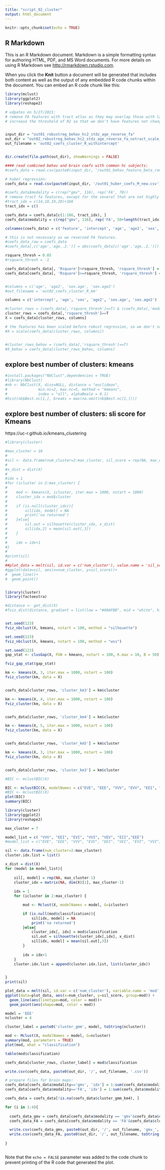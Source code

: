 ---
title: "script_02_cluster"
output: html_document
---

```{r setup, include=FALSE}
knitr::opts_chunk$set(echo = TRUE)
```

## R Markdown

This is an R Markdown document. Markdown is a simple formatting syntax for authoring HTML, PDF, and MS Word documents. For more details on using R Markdown see <http://rmarkdown.rstudio.com>.

When you click the **Knit** button a document will be generated that includes both content as well as the output of any embedded R code chunks within the document. You can embed an R code chunk like this:



```{r cars}
library(mclust)
library(ggplot2)
library(reshape2)

# udpates on 5/27/2021:
# remove FA features with tract atlas as they may overlap those with label features.
# increase the threshold of R2 so that we don't have features not changes with age.


input_dir = "out01_robustreg_behav_hc2_stdz_age_reverse_fa"
out_dir = "out02_robustreg_behav_hc2_stdz_age_reverse_fa_notract_scale_thresh.05"
out_filename = 'out02_coefs_cluster_R_withintercept'


dir.create(file.path(out_dir), showWarnings = FALSE)

#### read combined behav and brain coefs with common hc subjects:
#coefs_data = read.csv(paste0(input_dir, '/out01_behav_feature_beta_ransac_lr.csv'), header = T)

# huber regression:
coefs_data = read.csv(paste0(input_dir, '/out01_huber_coefs_M_new.csv'), header = T)

#coefs_data$modality = c(rep("gmv", 116), rep('FA', 70))
# remove tract fa features, except for the several that are not highly correlated (r<.8) to label fa features.
#tract_idx = c(14,18,19,20)+166
tract_idx = c()

coefs_data = coefs_data[c(1:166, tract_idx), ]
coefs_data$modality = c(rep("gmv", 116), rep('FA', 50+length(tract_idx)))

colnames(coefs_data) = c('feature', 'intercept', 'age', 'age2', 'sex', 'sex.age', 'sex.age2', 'Rsquare', 'modality')

# this is not necessary as we reversed FA features.
#coefs_data_raw = coefs_data
#coefs_data[,c('age','age..2.')] = abs(coefs_data[c('age','age..2.')])

rsquare_thresh = 0.05
#rsquare_thresh = -1

coefs_data[coefs_data[, 'Rsquare']<rsquare_thresh, 'rsquare_thresh'] = F
coefs_data[coefs_data[, 'Rsquare']>=rsquare_thresh, 'rsquare_thresh'] = T


#columns = c('age', 'age2', 'sex.age', 'sex.age2')
#out_filename = 'out02_coefs_cluster_R_km'

columns = c('intercept', 'age', 'sex', 'age2', 'sex.age', 'sex.age2')

#cluster_rows = (coefs_data[,'rsquare_thresh']==T) & (coefs_data[,'modality']!='behav')
cluster_rows = coefs_data[,'rsquare_thresh']==T
X = coefs_data[cluster_rows, columns]

# the features has been scaled before robust regression, so we don't scale the coefficients here.
#X = scale(coefs_data[cluster_rows, columns])


#cluster_rows_behav = (coefs_data[,'rsquare_thresh']==T)
#X_behav = coefs_data[cluster_rows_behav, columns]

```

## explore best number of clusters: kmeans

```{r}

#install.packages("NbClust",dependencies = TRUE)
#library(NbClust)
#nb <- NbClust(X, diss=NULL, distance = "euclidean", 
#              min.nc=2, max.nc=5, method = "kmeans", 
#              index = "all", alphaBeale = 0.1)
#hist(nb$Best.nc[1,], breaks = max(na.omit(nb$Best.nc[1,])))

```

## explore best number of clusters: sli score for Kmeans
https://uc-r.github.io/kmeans_clustering

```{r}

#library(cluster)

#max_cluster = 10
#
#sil <- data.frame(num_cluster=2:max_cluster, sil_score = rep(NA, max_cluster-1))
#
#x_dist = dist(X)
#
#idx = 1    
#for (icluster in 2:max_cluster) {
#
#    mod <- kmeans(X, icluster, iter.max = 1000, nstart = 1000)
#    cluster_idx = mod$cluster
#
#    if (is.null(cluster_idx)){
#        sil[idx, model] = NA
#        print('na returned')
#    }else{
#        sil.out = silhouette(cluster_idx, x_dist)
#        sil[idx,2] = mean(sil.out[,3])
#    }
#    
#    idx = idx+1
#}
#    
#print(sil)
#
##plot_data = melt(sil, id.var = c('num_cluster'), value.name = 'sil_score')
#ggplot(data=sil, aes(x=num_cluster, y=sil_score))+
#  geom_line()+
#  geom_point()


library(cluster)
library(factoextra)

#distance <- get_dist(X)
#fviz_dist(distance, gradient = list(low = "#00AFBB", mid = "white", high = "#FC4E07"))


set.seed(123)
fviz_nbclust(X, kmeans, nstart = 100, method = "silhouette")

set.seed(123)
fviz_nbclust(X, kmeans, nstart = 100, method = "wss")

set.seed(123)
gap_stat <- clusGap(X, FUN = kmeans, nstart = 100, K.max = 10, B = 50)

fviz_gap_stat(gap_stat)

```


```{r}
km <- kmeans(X, 3, iter.max = 1000, nstart = 100)
fviz_cluster(km, data = X)


coefs_data[cluster_rows, 'cluster_km3'] = km$cluster
```


```{r}
km <- kmeans(X, 4, iter.max = 1000, nstart = 100)
fviz_cluster(km, data = X)


coefs_data[cluster_rows, 'cluster_km4'] = km$cluster
```

```{r}
km <- kmeans(X, 5, iter.max = 1000, nstart = 100)
fviz_cluster(km, data = X)


coefs_data[cluster_rows, 'cluster_km5'] = km$cluster
```

```{r}
km <- kmeans(X, 3, iter.max = 1000, nstart = 100)
fviz_cluster(km, data = X)


coefs_data[cluster_rows, 'cluster_km3'] = km$cluster
```

```{r}

#BIC <- mclustBIC(X)

BIC <- mclustBIC(X, modelNames = c("EVE", "EEE", "VVV", "EVV", "EEI", "VEI", "EVI", "VVI", "EEV", "VEV", "EII"))
#BIC <- mclustBIC(X)
plot(BIC)
summary(BIC)

```


```{r}
library(cluster)
library(ggplot2)
library(reshape2)

max_cluster = 7

model_list = c( "VVV", "EEI", "EVI", "VVI", "VEV", "EII","EEE")
#model_list = c("EVE", "EEE", "VVV", "EVV", "EEI", "VEI", "EVI", "VVI", "EEV", "VEV", "EII")

sil <- data.frame(num_cluster=2:max_cluster)
cluster.idx.list = list()

x_dist = dist(X)
for (model in model_list){
    
    sil[, model] = rep(NA, max_cluster-1)
    cluster_idx = matrix(NA, dim(X)[1], max_cluster-1)
    
    idx = 1
    for (icluster in 2:max_cluster) {

        mod <- Mclust(X, modelNames = model, G=icluster)

        if (is.null(mod$classification)){
            sil[idx, model] = NA
            print('na returned')
        }else{
            cluster_idx[, idx] = mod$classification
            sil.out = silhouette(cluster_idx[,idx], x_dist)
            sil[idx, model] = mean(sil.out[,3])
        }
        
        idx = idx+1
    }
    cluster.idx.list = append(cluster.idx.list, list(cluster_idx))
    

}
print(sil)

plot_data = melt(sil, id.var = c('num_cluster'), variable.name = 'mod', value.name = 'sil_score')
ggplot(data=plot_data, aes(x=num_cluster, y=sil_score, group=mod)) +
  geom_line(aes(linetype=mod, color = mod))+
  geom_point(aes(shape=mod, color = mod))

```

```{r}
model = 'EEE'
ncluster = 4

cluster_label = paste0('cluster_gmm', model, toString(ncluster))

mod <- Mclust(X, modelNames = model, G=ncluster)
summary(mod, parameters = TRUE)
plot(mod, what = "classification")

table(mod$classification)

coefs_data[cluster_rows, cluster_label] = mod$classification

```


```{r}

write.csv(coefs_data, paste0(out_dir, '/', out_filename, '.csv'))

# prepare files for brain maps:
coefs_data[coefs_data$modality=='gmv', 'idx'] = 1:sum(coefs_data$modality=='gmv')
coefs_data[coefs_data$modality=='FA', 'idx'] = 1:sum(coefs_data$modality=='FA')

coefs_data = coefs_data[!is.na(coefs_data$cluster_gmm_km4), ]

for (i in 1:4){
  
  coefs_data_gmv = coefs_data[coefs_data$modality == 'gmv'&coefs_data$cluster_km4==i, c('idx', 'age', 'age2', 'sex.age', 'sex.age2')]
  coefs_data_FA = coefs_data[coefs_data$modality == 'FA'&coefs_data$cluster_km4==i, c('idx', 'age', 'age2', 'sex.age', 'sex.age2')]

  write.csv(coefs_data_gmv, paste0(out_dir, '/', out_filename, 'gmv_', toString(i), '.csv'), row.names = F)
  write.csv(coefs_data_FA, paste0(out_dir, '/', out_filename, toString(i), '.csv'), row.names = F)
  
}



```


Note that the `echo = FALSE` parameter was added to the code chunk to prevent printing of the R code that generated the plot.

